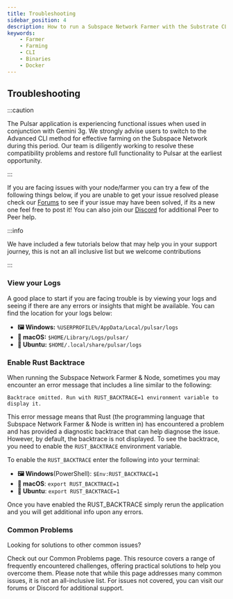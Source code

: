 ```yaml
---
title: Troubleshooting
sidebar_position: 4
description: How to run a Subspace Network Farmer with the Substrate CLI
keywords:
    - Farmer
    - Farming
    - CLI
    - Binaries
    - Docker
---
```




## Troubleshooting

:::caution

The Pulsar application is experiencing functional issues when used in conjunction with Gemini 3g. We strongly advise users to switch to the Advanced CLI method for effective farming on the Subspace Network during this period. Our team is diligently working to resolve these compatibility problems and restore full functionality to Pulsar at the earliest opportunity.

:::

If you are facing issues with your node/farmer you can try a few of the following things below, if you are unable to get your issue resolved please check our [Forums](https://forums.subspace.network) to see if your issue may have been solved, if its a new one feel free to post it! You can also join our [Discord](https://discord.gg/subspace-network) for additional Peer to Peer help.

:::info

We have included a few tutorials below that may help you in your support journey, this is not an all inclusive list but we welcome contributions

:::

### View your Logs

A good place to start if you are facing trouble is by viewing your logs and seeing if there are any errors or insights that might be available. You can find the location for your logs below:

- **🖼️ Windows:** `%USERPROFILE%/AppData/Local/pulsar/logs`
- **🍎 macOS:** `$HOME/Library/Logs/pulsar/`
- **🐧 Ubuntu:** `$HOME/.local/share/pulsar/logs`


### Enable Rust Backtrace 

When running the Subspace Network Farmer & Node, sometimes you may encounter an error message that includes a line similar to the following:

```text
Backtrace omitted. Run with RUST_BACKTRACE=1 environment variable to display it.
```

This error message means that Rust (the programming language that Subspace Network Farmer & Node is written in) has encountered a problem and has provided a diagnostic backtrace that can help diagnose the issue. However, by default, the backtrace is not displayed. To see the backtrace, you need to enable the `RUST_BACKTRACE` environment variable.

To enable the `RUST_BACKTRACE` enter the following into your terminal:

- **🖼️ Windows**(PowerShell): `$Env:RUST_BACKTRACE=1`
- **🍎 macOS**: `export RUST_BACKTRACE=1`
- **🐧 Ubuntu**: `export RUST_BACKTRACE=1`

Once you have enabled the RUST_BACKTRACE simply rerun the application and you will get additional info upon any errors. 

### Common Problems
 
Looking for solutions to other common issues? 
 
Check out our Common Problems page. This resource covers a range of frequently encountered challenges, offering practical solutions to help you overcome them. Please note that while this page addresses many common issues, it is not an all-inclusive list. For issues not covered, you can visit our forums or Discord for additional support.

